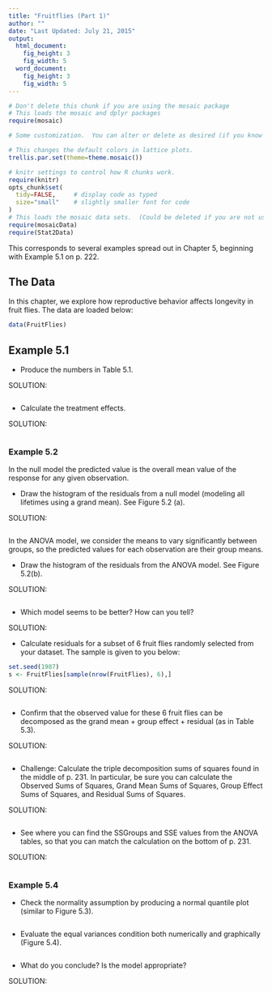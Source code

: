 ```yaml
---
title: "Fruitflies (Part 1)"
author: ""
date: "Last Updated: July 21, 2015"
output: 
  html_document:
    fig_height: 3
    fig_width: 5
  word_document:
    fig_height: 3
    fig_width: 5
---
```

```r
# Don't delete this chunk if you are using the mosaic package
# This loads the mosaic and dplyr packages
require(mosaic)
```

```r
# Some customization.  You can alter or delete as desired (if you know what you are doing).

# This changes the default colors in lattice plots.
trellis.par.set(theme=theme.mosaic())  

# knitr settings to control how R chunks work.
require(knitr)
opts_chunk$set(
  tidy=FALSE,     # display code as typed
  size="small"    # slightly smaller font for code
)
# This loads the mosaic data sets.  (Could be deleted if you are not using them.)
require(mosaicData)    
require(Stat2Data)
```

This corresponds to several examples spread out in Chapter 5, beginning with Example 5.1 on p. 222.

## The Data

In this chapter, we explore how reproductive behavior affects longevity in fruit flies. The data are loaded below:

```r
data(FruitFlies)
```

## Example 5.1

* Produce the numbers in Table 5.1.

SOLUTION:

```r

```

* Calculate the treatment effects.

SOLUTION:

```r
 
```

### Example 5.2


In the null model the predicted value is the overall mean value of the response for any given observation. 

* Draw the histogram of the residuals from a null model (modeling all lifetimes using a grand mean). See Figure 5.2 (a). 

SOLUTION:

```r
 
```

In the ANOVA model, we consider the means to vary significantly between groups, so the predicted values for each observation are their group means. 

* Draw the histogram of the residuals from the ANOVA model. See Figure 5.2(b).

SOLUTION:

```r
  
```




* Which model seems to be better? How can you tell?

SOLUTION:


* Calculate residuals for a subset of 6 fruit flies randomly selected from your dataset. The sample is given to you below:

```r
set.seed(1987)
s <- FruitFlies[sample(nrow(FruitFlies), 6),]
```

SOLUTION:

```r
 
```

* Confirm that the observed value for these 6 fruit flies can be decomposed as the grand mean + group effect + residual (as in Table 5.3).

SOLUTION:

```r

```

* Challenge: Calculate the triple decomposition sums of squares found in the middle of p. 231. In particular, be sure you can calculate the Observed Sums of Squares, Grand Mean Sums of Squares, Group Effect Sums of Squares, and Residual Sums of Squares.

SOLUTION:

```r

```

* See where you can find the SSGroups and SSE values from the ANOVA tables, so that you can match the calculation on the bottom of p. 231. 

SOLUTION:

```r

```

### Example 5.4

* Check the normality assumption by producing a normal quantile plot (similar to Figure 5.3).

```r

```

* Evaluate the equal variances condition both numerically and graphically (Figure 5.4).

```r

```

* What do you conclude? Is the model appropriate?

SOLUTION:







